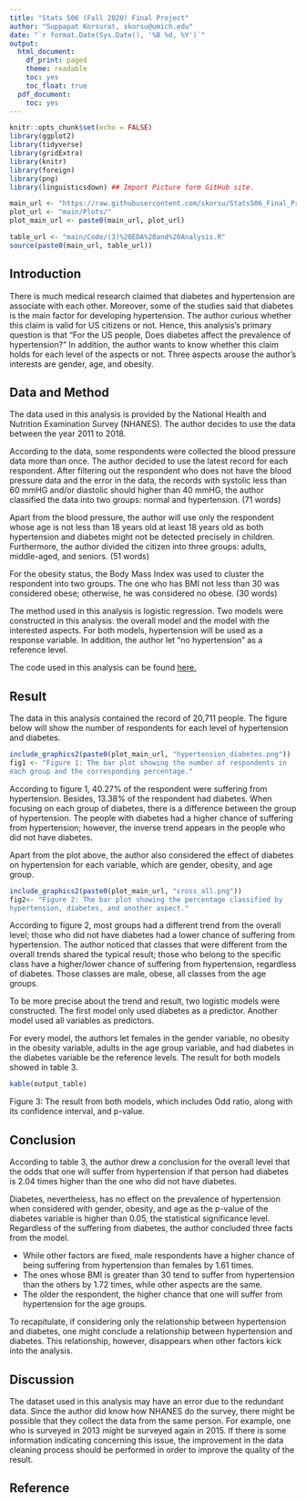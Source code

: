 ```yaml
---
title: "Stats 506 (Fall 2020) Final Project"
author: "Suppapat Korsurat, skorsu@umich.edu"
date: "`r format.Date(Sys.Date(), '%B %d, %Y')`"
output:
  html_document:
    df_print: paged
    theme: readable
    toc: yes
    toc_float: true
  pdf_document:
    toc: yes
---
```


```r
knitr::opts_chunk$set(echo = FALSE)
library(ggplot2)
library(tidyverse)
library(gridExtra)
library(knitr)
library(foreign)
library(png)
library(linguisticsdown) ## Import Picture form GitHub site.
```


```r
main_url <- "https://raw.githubusercontent.com/skorsu/Stats506_Final_Project/"
plot_url <- "main/Plots/"
plot_main_url <- paste0(main_url, plot_url)
```

```r
table_url <- "main/Code/(3)%20EDA%20and%20Analysis.R"
source(paste0(main_url, table_url))
```

## Introduction
There is much medical research claimed that diabetes and hypertension are 
associate with each other. Moreover, some of the studies said that diabetes is
the main factor for developing hypertension. The author curious whether this 
claim is valid for US citizens or not. Hence, this analysis's primary question 
is that "For the US people, Does diabetes affect the prevalence of 
hypertension?" In addition, the author wants to know whether this claim holds 
for each level of the aspects or not. Three aspects arouse the author's 
interests are gender, age, and obesity.

## Data and Method
The data used in this analysis is provided by the National Health and Nutrition
Examination Survey (NHANES). The author decides to use the data between the 
year 2011 to 2018.

According to the data, some respondents were collected the blood pressure data 
more than once. The author decided to use the latest record for each 
respondent. After filtering out the respondent who does not have the blood 
pressure data and the error in the data, the records with systolic less than 60
mmHG and/or diastolic should higher than 40 mmHG, the author classified the 
data into two groups: normal and hypertension. (71 words)

Apart from the blood pressure, the author will use only the respondent whose 
age is not less than 18 years old at least 18 years old as both hypertension 
and diabetes might not be detected precisely in children. Furthermore, the 
author divided the citizen into three groups: adults, middle-aged, 
and seniors. (51 words)

For the obesity status, the Body Mass Index was used to cluster the respondent
into two groups. The one who has BMI not less than 30 was considered obese; 
otherwise, he was considered no obese. (30 words)

The method used in this analysis is logistic regression. Two models were 
constructed in this analysis: the overall model and the model with the 
interested aspects. For both models, hypertension will be used as a response 
variable. In addition, the author let "no hypertension" as a reference level. 

The code used in this analysis can be found [here.](https://github.com/skorsu/Stats506_Final_Project/tree/main/Code)

## Result

The data in this analysis contained the record of 20,711 people. The figure 
below will show the number of respondents for each level of hypertension and 
diabetes.

```r
include_graphics2(paste0(plot_main_url, "hypertension_diabetes.png"))
fig1 <- "Figure 1: The bar plot showing the number of respondents in 
each group and the corresponding percentage."
```

According to figure 1, 40.27% of the respondent were suffering from 
hypertension. Besides, 13.38% of the respondent had diabetes. When focusing 
on each group of diabetes, there is a difference between the group of 
hypertension. The people with diabetes had a higher chance of suffering from 
hypertension; however, the inverse trend appears in the people who did not 
have diabetes.

Apart from the plot above, the author also considered the effect of diabetes 
on hypertension for each variable, which are gender, obesity, and age group. 

```r
include_graphics2(paste0(plot_main_url, "cross_all.png"))
fig2<- "Figure 2: The bar plot showing the percentage classified by 
hypertension, diabetes, and another aspect."
```

According to figure 2, most groups had a different trend from the overall 
level; those who did not have diabetes had a lower chance of suffering from 
hypertension. The author noticed that classes that were different from the 
overall trends shared the typical result; those who belong to the specific 
class have a higher/lower chance of suffering from hypertension, regardless 
of diabetes. Those classes are male, obese, all classes from the age groups. 

To be more precise about the trend and result, two logistic models were 
constructed. The first model only used diabetes as a predictor. Another model 
used all variables as predictors.

For every model, the authors let females in the gender variable, no obesity in 
the obesity variable, adults in the age group variable, and had diabetes in 
the diabetes variable be the reference levels. The result for both models 
showed in table 3.

```r
kable(output_table)
```

Figure 3: The result from both models, which includes Odd ratio, along with 
its confidence interval, and p-value.

## Conclusion
According to table 3, the author drew a conclusion for the overall level that 
the odds that one will suffer from hypertension if that person had diabetes 
is 2.04 times higher than the one who did not have diabetes.

Diabetes, nevertheless, has no effect on the prevalence of hypertension when 
considered with gender, obesity, and age as the p-value of the diabetes 
variable is higher than 0.05, the statistical significance level. 
Regardless of the suffering from diabetes, the author concluded three 
facts from the model.

  - While other factors are fixed, male respondents have a higher chance of 
  being suffering from hypertension than females by 1.61 times.
  - The ones whose BMI is greater than 30 tend to suffer from hypertension 
  than the others by 1.72 times, while other aspects are the same.
  - The older the respondent, the higher chance that one will suffer from 
  hypertension for the age groups.

To recapitulate, if considering only the relationship between hypertension and 
diabetes, one might conclude a relationship between hypertension and diabetes. 
This relationship, however, disappears when other factors kick into the 
analysis.

## Discussion
The dataset used in this analysis may have an error due to the redundant data. 
Since the author did know how NHANES do the survey, there might be possible 
that they collect the data from the same person. For example, one who is 
surveyed in 2013 might be surveyed again in 2015. If there is some information 
indicating concerning this issue, the improvement in the data cleaning process
should be performed in order to improve the quality of the result.

## Reference



